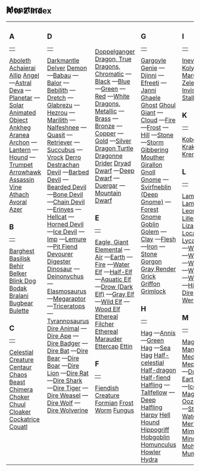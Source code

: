 
<a id="monsters-a-to-z-index"></a><h2>Monsters</h2>
<h2 style="margin-top: -40px; margin-bottom: 0px"><span class="subtitle">A to Z Index</span>
</h2>
<table class="monster-index" border="0" cellpadding="0"
cellspacing="0" style="width: 100%">
<tbody>
<tr valign="top">
<td style="width: 12%">
<h3>A</h3>
<table border="0" cellpadding="0" cellspacing="0" style="width: 75%">
<tbody>
<tr>
<td></td>
</tr>
</tbody>
</table>
<a href="monstersA.html#aboleth">Aboleth</a>
<a href="monstersA.html#achaierai">Achaierai</a>
<a href="monstersA.html#allip">Allip</a>
<a href="monstersA.html#angel">Angel</a>
&mdash;<a href="monstersA.html#astral-deva-angel">Astral Deva</a>
&mdash;<a href="monstersA.html#planetar-angel">Planetar</a>
&mdash;<a href="monstersA.html#solar-angel">Solar</a>
<a href="monstersA.html#animated-object">Animated Object</a>
<a href="monstersA.html#ankheg">Ankheg</a>
<a href="monstersA.html#aranea">Aranea</a>
<a href="monstersA.html#archon">Archon</a>
&mdash;<a href="monstersA.html#lantern-archon">Lantern</a>
&mdash;<a href="monstersA.html#hound-archon">Hound</a>
&mdash;<a href="monstersA.html#trumpet-archon">Trumpet</a>
<a href="monstersA.html#arrowhawk">Arrowhawk</a>
<a href="monstersA.html#assassin-vine">Assassin Vine</a>
<a href="monstersA.html#athach">Athach</a>
<a href="monstersA.html#avoral">Avoral</a>
<a href="monstersA.html#azer">Azer</a>
<h3>B</h3>
<table border="0" cellpadding="0" cellspacing="0" style="width: 75%">
<tbody>
<tr>
<td></td>
</tr>
</tbody>
</table>
<a href="monstersBtoC.html#barghest">Barghest</a>
<a href="monstersBtoC.html#basilisk">Basilisk</a>
<a href="monstersBtoC.html#behir">Behir</a>
<a href="monstersBtoC.html#belker">Belker</a>
<a href="monstersBtoC.html#blink-dog">Blink Dog</a>
<a href="monstersBtoC.html#bodak">Bodak</a>
<a href="monstersBtoC.html#bralani">Bralani</a>
<a href="monstersBtoC.html#bugbear">Bugbear</a>
<a href="monstersBtoC.html#bulette">Bulette</a>
<h3>C</h3>
<table border="0" cellpadding="0" cellspacing="0" style="width: 75%">
<tbody>
<tr>
<td></td>
</tr>
</tbody>
</table>
<a href="monstersBtoC.html#celestial-creature">Celestial
Creature</a>
<a href="monstersBtoC.html#centaur">Centaur</a>
<a href="monstersBtoC.html#chaos-beast">Chaos Beast</a>
<a href="monstersBtoC.html#chimera">Chimera</a>
<a href="monstersBtoC.html#choker">Choker</a>
<a href="monstersBtoC.html#chuul">Chuul</a>
<a href="monstersBtoC.html#cloaker">Cloaker</a>
<a href="monstersBtoC.html#cockatrice">Cockatrice</a>
<a href="monstersBtoC.html#couatl">Couatl</a>
</td>
<td style="width: 12%">
<h3>D</h3>
<table border="0" cellpadding="0" cellspacing="0" style="width: 75%">
<tbody>
<tr>
<td></td>
</tr>
</tbody>
</table>
<a href="monstersDtoDe.html#darkmantle">Darkmantle</a>
<a href="monstersDtoDe.html#delver">Delver</a>
<a href="monstersDtoDe.html#demon">Demon</a>
&mdash;<a href="monstersDtoDe.html#babau-demon">Babau</a>
&mdash;<a href="monstersDtoDe.html#balor-demon">Balor</a>
&mdash;<a href="monstersDtoDe.html#bebilith-demon">Bebilith</a>
&mdash;<a href="monstersDtoDe.html#dretch-demon">Dretch</a>
&mdash;<a href="monstersDtoDe.html#glabrezu-demon">Glabrezu</a>
&mdash;<a href="monstersDtoDe.html#hezrou-demon">Hezrou</a>
&mdash;<a href="monstersDtoDe.html#marilith-demon">Marilith</a>
&mdash;<a href="monstersDtoDe.html#nalfeshnee-demon">Nalfeshnee</a>
&mdash;<a href="monstersDtoDe.html#quasit-demon">Quasit</a>
&mdash;<a href="monstersDtoDe.html#retriever-demon">Retriever</a>
&mdash;<a href="monstersDtoDe.html#succubus-demon">Succubus</a>
&mdash;<a href="monstersDtoDe.html#vrock-demon">Vrock</a>
<a href="monstersDtoDe.html#derro">Derro</a>
<a href="monstersDtoDe.html#destrachan">Destrachan</a>
<a href="monstersDtoDe.html#devil">Devil</a>
&mdash;<a href="monstersDtoDe.html#barbed-devil">Barbed Devil</a>
&mdash;<a href="monstersDtoDe.html#bearded-devil">Bearded Devil</a>
&mdash;<a href="monstersDtoDe.html#bone-devil">Bone Devil</a>
&mdash;<a href="monstersDtoDe.html#chain-devil">Chain Devil</a>
&mdash;<a href="monstersDtoDe.html#erinyes-devil">Erinyes</a>
&mdash;<a href="monstersDtoDe.html#hellcat-devil">Hellcat</a>
&mdash;<a href="monstersDtoDe.html#horned-devil">Horned Devil</a>
&mdash;<a href="monstersDtoDe.html#ice-devil">Ice Devil</a>
&mdash;<a href="monstersDtoDe.html#imp-devil">Imp</a>
&mdash;<a href="monstersDtoDe.html#lemure-devil">Lemure</a>
&mdash;<a href="monstersDtoDe.html#pit-fiend-devil">Pit Fiend</a>
<a href="monstersDtoDe.html#devourer">Devourer</a>
<a href="monstersDitoDo.html#digester">Digester</a>
<a href="monstersDitoDo.html#dinosaur">Dinosaur</a>
&mdash;<a href="monstersDitoDo.html#deinonychus-dinosaur">Deinonychus</a>
&mdash;<a href="monstersDitoDo.html#elasmosaurus-dinosaur">Elasmosaurus</a>
&mdash;<a href="monstersDitoDo.html#megaraptor-dinosaur">Megaraptor</a>
&mdash;<a href="monstersDitoDo.html#triceratops-dinosaur">Triceratops</a>
&mdash;<a href="monstersDitoDo.html#tyrannosaurus-dinosaur">Tyrannosaurus</a>
<a href="monstersDitoDo.html#dire-animal">Dire Animal</a>
&mdash;<a href="monstersDitoDo.html#dire-ape">Dire Ape</a>
&mdash;<a href="monstersDitoDo.html#dire-badger">Dire Badger</a>
&mdash;<a href="monstersDitoDo.html#dire-bat">Dire Bat</a>
&mdash;<a href="monstersDitoDo.html#dire-bear">Dire Bear</a>
&mdash;<a href="monstersDitoDo.html#dire-boar">Dire Boar</a>
&mdash;<a href="monstersDitoDo.html#dire-lion">Dire Lion</a>
&mdash;<a href="monstersDitoDo.html#dire-rat">Dire Rat</a>
&mdash;<a href="monstersDitoDo.html#dire-shark">Dire Shark</a>
&mdash;<a href="monstersDitoDo.html#dire-tiger">Dire Tiger</a>
&mdash;<a href="monstersDitoDo.html#dire-weasel">Dire Weasel</a>
&mdash;<a href="monstersDitoDo.html#dire-wolf">Dire Wolf</a>
&mdash;<a href="monstersDitoDo.html#dire-wolverine">Dire Wolverine</a>
</td>
<td style="width: 12%">
<h3>&nbsp;</h3>
<a href="monstersDitoDo.html#doppelganger">Doppelganger</a>
<a href="monstersDrtoDw.html#true-dragon">Dragon, True</a>
<a href="monstersDrtoDw.html#chromatic-dragons">Dragons,
Chromatic</a>
&mdash;<a href="monstersDrtoDw.html#black-dragon">Black</a>
&mdash;<a href="monstersDrtoDw.html#blue-dragon">Blue</a>
&mdash;<a href="monstersDrtoDw.html#green-dragon">Green</a>
&mdash;<a href="monstersDrtoDw.html#red-dragon">Red</a>
&mdash;<a href="monstersDrtoDw.html#white-dragon">White</a>
<a href="monstersDrtoDw.html#metallic-dragons">Dragons,
Metallic</a>
&mdash;<a href="monstersDrtoDw.html#brass-dragon">Brass</a>
&mdash;<a href="monstersDrtoDw.html#bronze-dragon">Bronze</a>
&mdash;<a href="monstersDrtoDw.html#copper-dragon">Copper</a>
&mdash;<a href="monstersDrtoDw.html#gold-dragon">Gold</a>
&mdash;<a href="monstersDrtoDw.html#silver-dragon">Silver</a>
<a href="monstersDrtoDw.html#dragon-turtle">Dragon Turtle</a>
<a href="monstersDrtoDw.html#dragonne">Dragonne</a>
<a href="monstersDrtoDw.html#drider">Drider</a>
<a href="monstersDrtoDw.html#dryad">Dryad</a>
<a href="monstersDrtoDw.html#dwarf">Dwarf</a>
&mdash;<a href="monstersDrtoDw.html#deep-dwarf">Deep Dwarf</a>
&mdash;<a href="monstersDrtoDw.html#duergar-dwarf">Duergar</a>
&mdash;<a href="monstersDrtoDw.html#mountain-dwarf">Mountain Dwarf</a>
<h3>E</h3>
<table border="0" cellpadding="0" cellspacing="0" style="width: 75%">
<tbody>
<tr>
<td></td>
</tr>
</tbody>
</table>
<a href="monstersEtoF.html#giant-eagle">Eagle, Giant</a>
<a href="monstersEtoF.html#elemental">Elemental</a>
&mdash;<a href="monstersEtoF.html#air-elemental">Air</a>
&mdash;<a href="monstersEtoF.html#earth-elemental">Earth</a>
&mdash;<a href="monstersEtoF.html#fire-elemental">Fire</a>
&mdash;<a href="monstersEtoF.html#water-elemental">Water</a>
<a href="monstersEtoF.html#elf">Elf</a>
&mdash;<a href="monstersEtoF.html#half-elf">Half-Elf</a>
&mdash;<a href="monstersEtoF.html#aquatic-elf">Aquatic Elf</a>
&mdash;<a href="monstersEtoF.html#drow-elf">Drow (Dark Elf)</a>
&mdash;<a href="monstersEtoF.html#gray-elf">Gray Elf</a>
&mdash;<a href="monstersEtoF.html#wild-elf">Wild Elf</a>
&mdash;<a href="monstersEtoF.html#wood-elf">Wood Elf</a>
<a href="monstersEtoF.html#ethereal-filcher">Ethereal
Filcher</a>
<a href="monstersEtoF.html#ethereal-marauder">Ethereal
Marauder</a>
<a href="monstersEtoF.html#ettercap">Ettercap</a>
<a href="monstersEtoF.html#ettin">Ettin</a>
<h3>F</h3>
<table border="0" cellpadding="0" cellspacing="0" style="width: 75%">
<tbody>
<tr>
<td></td>
</tr>
</tbody>
</table>
<a href="monstersEtoF.html#fiendish-creature">Fiendish
Creature</a>
<a href="monstersEtoF.html#formian">Formian</a>
<a href="monstersEtoF.html#frost-worm">Frost Worm</a>
<a href="monstersEtoF.html#fungus">Fungus</a>
</td>
<td style="width: 12%">
<h3>G</h3>
<table border="0" cellpadding="0" cellspacing="0" style="width: 75%">
<tbody>
<tr>
<td></td>
</tr>
</tbody>
</table>
<a href="monstersG.html#gargoyle">Gargoyle</a>
<a href="monstersG.html#genie">Genie</a>
&mdash;<a href="monstersG.html#djinni">Djinni</a>
&mdash;<a href="monstersG.html#efreeti">Efreeti</a>
&mdash;<a href="monstersG.html#janni">Janni</a>
<a href="monstersG.html#ghaele">Ghaele</a>
<a href="monstersG.html#ghost">Ghost</a>
<a href="monstersG.html#ghoul">Ghoul</a>
<a href="monstersG.html#giant">Giant</a>
&mdash;<a href="monstersG.html#cloud-giant">Cloud</a>
&mdash;<a href="monstersG.html#fire-giant">Fire</a>
&mdash;<a href="monstersG.html#frost-giant">Frost</a>
&mdash;<a href="monstersG.html#hill-giant">Hill</a>
&mdash;<a href="monstersG.html#stone-giant">Stone</a>
&mdash;<a href="monstersG.html#storm-giant">Storm</a>
<a href="monstersG.html#gibbering-mouther">Gibbering Mouther</a>
<a href="monstersG.html#girallon">Girallon</a>
<a href="monstersG.html#gnoll">Gnoll</a>
<a href="monstersG.html#gnome">Gnome</a>
&mdash;<a href="monstersG.html#svirfneblin-gnome">Svirfneblin
(Deep Gnome)</a>
&mdash;<a href="monstersG.html#forest-gnome">Forest Gnome</a>
<a href="monstersG.html#goblin">Goblin</a>
<a href="monstersG.html#golem">Golem</a>
&mdash;<a href="monstersG.html#clay-golem">Clay</a>
&mdash;<a href="monstersG.html#flesh-golem">Flesh</a>
&mdash;<a href="monstersG.html#iron-golem">Iron</a>
&mdash;<a href="monstersG.html#stone-golem">Stone</a>
<a href="monstersG.html#gorgon">Gorgon</a>
<a href="monstersG.html#gray-render">Gray Render</a>
<a href="monstersG.html#grick">Grick</a>
<a href="monstersG.html#griffon">Griffon</a>
<a href="monstersG.html#grimlock">Grimlock</a>
<h3>H</h3>
<table border="0" cellpadding="0" cellspacing="0" style="width: 75%">
<tbody>
<tr>
<td></td>
</tr>
</tbody>
</table>
<a href="monstersHtoI.html#hag">Hag</a>
&mdash;<a href="monstersHtoI.html#annis-hag">Annis</a>
&mdash;<a href="monstersHtoI.html#green-hag">Green Hag</a>
&mdash;<a href="monstersHtoI.html#sea-hag">Sea Hag</a>
<a href="monstersHtoI.html#half-celestial">Half-celestial</a>
<a href="monstersHtoI.html#half-dragon">Half-dragon</a>
<a href="monstersHtoI.html#half-fiend">Half-fiend</a>
<a href="monstersHtoI.html#halfling">Halfling</a>
&mdash;<a href="monstersHtoI.html#tallfellow-halfling">Tallfellow</a>
&mdash;<a href="monstersHtoI.html#deep-halfling">Deep Halfling</a>
<a href="monstersHtoI.html#harpy">Harpy</a>
<a href="monstersHtoI.html#hell-hound">Hell Hound</a>
<a href="monstersHtoI.html#hippogriff">Hippogriff</a>
<a href="monstersHtoI.html#hobgoblin">Hobgoblin</a>
<a href="monstersHtoI.html#homunculus">Homunculus</a>
<a href="monstersHtoI.html#howler">Howler</a>
<a href="monstersHtoI.html#hydra">Hydra</a>
</td>
<td style="width: 12%">
<h3>I</h3>
<table border="0" cellpadding="0" cellspacing="0" style="width: 75%">
<tbody>
<tr>
<td></td>
</tr>
</tbody>
</table>
<a href="monstersHtoI.html#inevitable">Inevitable</a>
&mdash;<a href="monstersHtoI.html#kolyarut-inevitable">Kolyarut</a>
&mdash;<a href="monstersHtoI.html#marut-inevitable">Marut</a>
&mdash;<a href="monstersHtoI.html#zelekhut-inevitable">Zelekhut</a>
<a href="monstersHtoI.html#invisible-stalker">Invisible
Stalker</a>
<h3>K</h3>
<table border="0" cellpadding="0" cellspacing="0" style="width: 75%">
<tbody>
<tr>
<td></td>
</tr>
</tbody>
</table>
<a href="monstersKtoL.html#kobold">Kobold</a>
<a href="monstersKtoL.html#kraken">Kraken</a>
<a href="monstersKtoL.html#krenshar">Krenshar</a>
<h3>L</h3>
<table border="0" cellpadding="0" cellspacing="0" style="width: 75%">
<tbody>
<tr>
<td></td>
</tr>
</tbody>
</table>
<a href="monstersKtoL.html#lamia">Lamia</a>
<a href="monstersKtoL.html#lammasu">Lammasu</a>
<a href="monstersKtoL.html#leonal">Leonal</a>
<a href="monstersKtoL.html#lich">Lich</a>
<a href="monstersKtoL.html#lillend">Lillend</a>
<a href="monstersKtoL.html#lizardfolk">Lizardfolk</a>
<a href="monstersKtoL.html#locathah">Locathah</a>
<a href="monstersKtoL.html#lycanthrope">Lycanthrope</a>
&mdash;<a href="monstersKtoL.html#werebear">Werebear</a>
&mdash;<a href="monstersKtoL.html#wereboar">Wereboar</a>
&mdash;<a href="monstersKtoL.html#wererat">Wererat</a>
&mdash;<a href="monstersKtoL.html#weretiger">Weretiger</a>
&mdash;<a href="monstersKtoL.html#werewolf">Werewolf</a>
&mdash;<a href="monstersKtoL.html#hill-giant-dire-wereboar">Hill Giant
Dire Wereboar</a>
<h3>M</h3>
<table border="0" cellpadding="0" cellspacing="0" style="width: 75%">
<tbody>
<tr>
<td></td>
</tr>
</tbody>
</table>
<a href="monstersMtoN.html#magmin">Magmin</a>
<a href="monstersMtoN.html#manticore">Manticore</a>
<a href="monstersMtoN.html#medusa">Medusa</a>
<a href="monstersMtoN.html#mephit">Mephit</a>
&mdash;<a href="monstersMtoN.html#air-mephit">Air</a>
&mdash;<a href="monstersMtoN.html#dust-mephit">Dust</a>
&mdash;<a href="monstersMtoN.html#earth-mephit">Earth</a>
&mdash;<a href="monstersMtoN.html#fire-mephit">Fire</a>
&mdash;<a href="monstersMtoN.html#ice-mephit">Ice</a>
&mdash;<a href="monstersMtoN.html#magma-mephit">Magma</a>
&mdash;<a href="monstersMtoN.html#ooze-mephit">Ooze</a>
&mdash;<a href="monstersMtoN.html#salt-mephit">Salt</a>
&mdash;<a href="monstersMtoN.html#steam-mephit">Steam</a>
&mdash;<a href="monstersMtoN.html#water-mephit">Water</a>
<a href="monstersMtoN.html#merfolk">Merfolk</a>
<a href="monstersMtoN.html#mimic">Mimic</a>
<a href="monstersMtoN.html#minotaur">Minotaur</a>
<a href="monstersMtoN.html#mohrg">Mohrg</a>
<a href="monstersMtoN.html#mummy">Mummy</a>
</td>
<td style="width: 12%">
<h3>N</h3>
<table border="0" cellpadding="0" cellspacing="0" style="width: 75%">
<tbody>
<tr>
<td></td>
</tr>
</tbody>
</table>
<a href="monstersMtoN.html#naga">Naga</a>
&mdash;<a href="monstersMtoN.html#dark-naga">Dark</a>
&mdash;<a href="monstersMtoN.html#guardian-naga">Guardian</a>
&mdash;<a href="monstersMtoN.html#spirit-naga">Spirit</a>
&mdash;<a href="monstersMtoN.html#water-naga">Water</a>
<a href="monstersMtoN.html#night-hag">Night Hag</a>
<a href="monstersMtoN.html#nightmare">Nightmare</a>
<a href="monstersMtoN.html#nightshade">Nightshade</a>
&mdash;<a href="monstersMtoN.html#nightcrawler">Nightcrawler</a>
&mdash;<a href="monstersMtoN.html#nightwalker">Nightwalker</a>
&mdash;<a href="monstersMtoN.html#nightwing">Nightwing</a>
<a href="monstersMtoN.html#nymph">Nymph</a>
<h3>O</h3>
<table border="0" cellpadding="0" cellspacing="0" style="width: 75%">
<tbody>
<tr>
<td></td>
</tr>
</tbody>
</table>
<a href="monstersOtoR.html#ogre">Ogre</a>
<a href="monstersOtoR.html#ogre-mage">Ogre Mage</a>
<a href="monstersOtoR.html#ooze">Ooze</a>
&mdash;<a href="monstersOtoR.html#black-pudding">Black Pudding</a>
&mdash;<a href="monstersOtoR.html#gelatinous-cube">Gelatinous Cube</a>
&mdash;<a href="monstersOtoR.html#gray-ooze">Gray Ooze</a>
&mdash;<a href="monstersOtoR.html#ochre-jelly">Ochre Jelly</a>
<a href="monstersOtoR.html#orc">Orc</a>
&mdash;<a href="monstersOtoR.html#half-orc">Half-Orc</a>
<a href="monstersOtoR.html#otyugh">Otyugh</a>
<a href="monstersOtoR.html#giant-owl">Owl, Giant</a>
<a href="monstersOtoR.html#owlbear">Owlbear</a>
<h3>P</h3>
<table border="0" cellpadding="0" cellspacing="0" style="width: 75%">
<tbody>
<tr>
<td></td>
</tr>
</tbody>
</table>
<a href="monstersOtoR.html#pegasus">Pegasus</a>
<a href="monstersOtoR.html#phantom-fungus">Phantom Fungus</a>
<a href="monstersOtoR.html#phase-spider">Phase Spider</a>
<a href="monstersOtoR.html#phasm">Phasm</a>
<a href="monstersOtoR.html#planetouched">Planetouched</a>
&mdash;<a href="monstersOtoR.html#aasimar">Aasimar</a>
&mdash;<a href="monstersOtoR.html#tiefling">Tiefling</a>
<a href="monstersOtoR.html#pseudodragon">Pseudodragon</a>
<a href="monstersOtoR.html#purple-worm">Purple Worm</a>
<h3>R</h3>
<table border="0" cellpadding="0" cellspacing="0" style="width: 75%">
<tbody>
<tr>
<td></td>
</tr>
</tbody>
</table>
<a href="monstersOtoR.html#rakshasa">Rakshasa</a>
<a href="monstersOtoR.html#rast">Rast</a>
<a href="monstersOtoR.html#ravid">Ravid</a>
<a href="monstersOtoR.html#remorhaz">Remorhaz</a>
<a href="monstersOtoR.html#roc">Roc</a>
<a href="monstersOtoR.html#roper">Roper</a>
<a href="monstersOtoR.html#rust-monster">Rust Monster</a>
</td>
<td style="width: 12%">
<h3>S</h3>
<table border="0" cellpadding="0" cellspacing="0" style="width: 75%">
<tbody>
<tr>
<td></td>
</tr>
</tbody>
</table>
<a href="monstersS.html#sahuagin">Sahuagin</a>
<a href="monstersS.html#salamander">Salamander</a>
<a href="monstersS.html#satyr">Satyr</a>
<a href="monstersS.html#sea-cat">Sea Cat</a>
<a href="monstersS.html#shadow">Shadow</a>
<a href="monstersS.html#shadow-mastiff">Shadow Mastiff</a>
<a href="monstersS.html#shambling-mound">Shambling Mound</a>
<a href="monstersS.html#shield-guardian">Shield Guardian</a>
<a href="monstersS.html#shocker-lizard">Shocker Lizard</a>
<a href="monstersS.html#skeleton">Skeleton</a>
<a href="monstersS.html#skum">Skum</a>
<a href="monstersS.html#spectre">Spectre</a>
<a href="monstersS.html#sphinx">Sphinx</a>
&mdash;<a href="monstersS.html#androsphinx">Androsphinx</a>
&mdash;<a href="monstersS.html#criosphinx">Criosphinx</a>
&mdash;<a href="monstersS.html#gynosphinx">Gynosphinx</a>
&mdash;<a href="monstersS.html#hieracosphinx">Hieracosphinx</a>
<a href="monstersS.html#spider-eater">Spider Eater</a>
<a href="monstersS.html#sprite">Sprite</a>
&mdash;<a href="monstersS.html#grig">Grig</a>
&mdash;<a href="monstersS.html#nixie">Nixie</a>
&mdash;<a href="monstersS.html#pixie">Pixie</a>
<a href="monstersS.html#stirge">Stirge</a>
<a href="monstersS.html#swarm">Swarm</a>
&mdash;<a href="monstersS.html#bat-swarm">Bat</a>
&mdash;<a href="monstersS.html#centipede-swarm">Centipede</a>
&mdash;<a href="monstersS.html#hellwasp-swarm">Hellwasp</a>
&mdash;<a href="monstersS.html#locust-swarm">Locust</a>
&mdash;<a href="monstersS.html#rat-swarm">Rat</a>
&mdash;<a href="monstersS.html#spider-swarm">Spider</a>
<h3>T</h3>
<table border="0" cellpadding="0" cellspacing="0" style="width: 75%">
<tbody>
<tr>
<td></td>
</tr>
</tbody>
</table>
<a href="monstersTtoZ.html#tarrasque">Tarrasque</a>
<a href="monstersTtoZ.html#tendriculos">Tendriculos</a>
<a href="monstersTtoZ.html#thoqqua">Thoqqua</a>
<a href="monstersTtoZ.html#titan">Titan</a>
<a href="monstersTtoZ.html#tojanida">Tojanida</a>
<a href="monstersTtoZ.html#treant">Treant</a>
<a href="monstersTtoZ.html#triton">Triton</a>
<a href="monstersTtoZ.html#troglodyte">Troglodyte</a>
<a href="monstersTtoZ.html#troll">Troll</a>
</td>
<td style="width: 12%">
<h3>U</h3>
<table border="0" cellpadding="0" cellspacing="0" style="width: 75%">
<tbody>
<tr>
<td></td>
</tr>
</tbody>
</table>
<a href="monstersTtoZ.html#unicorn">Unicorn</a>
<h3>V</h3>
<table border="0" cellpadding="0" cellspacing="0" style="width: 75%">
<tbody>
<tr>
<td></td>
</tr>
</tbody>
</table>
<a href="monstersTtoZ.html#vampire">Vampire</a>
<a href="monstersTtoZ.html#vampire-spawn">Vampire Spawn</a>
<a href="monstersTtoZ.html#vargouille">Vargouille</a>
<h3>W</h3>
<table border="0" cellpadding="0" cellspacing="0" style="width: 75%">
<tbody>
<tr>
<td></td>
</tr>
</tbody>
</table>
<a href="monstersTtoZ.html#wight">Wight</a>
<a href="monstersTtoZ.html#will-o-wisp">Will-o&rsquo;-wisp</a>
<a href="monstersTtoZ.html#winter-wolf">Winter Wolf</a>
<a href="monstersTtoZ.html#worg">Worg</a>
<a href="monstersTtoZ.html#wraith">Wraith</a>
<a href="monstersTtoZ.html#wyvern">Wyvern</a>
<h3>X</h3>
<table border="0" cellpadding="0" cellspacing="0" style="width: 75%">
<tbody>
<tr>
<td></td>
</tr>
</tbody>
</table>
<a href="monstersTtoZ.html#xill">Xill</a>
<a href="monstersTtoZ.html#xorn">Xorn</a>
<h3>Y</h3>
<table border="0" cellpadding="0" cellspacing="0" style="width: 75%">
<tbody>
<tr>
<td></td>
</tr>
</tbody>
</table>
<a href="monstersTtoZ.html#yeth-hound">Yeth Hound</a>
<a href="monstersTtoZ.html#yrthak">Yrthak</a>
<h3>Z</h3>
<table border="0" cellpadding="0" cellspacing="0" style="width: 75%">
<tbody>
<tr>
<td></td>
</tr>
</tbody>
</table>
<a href="monstersTtoZ.html#zombie">Zombie</a>
</td>
</tr>
</tbody>
</table>
